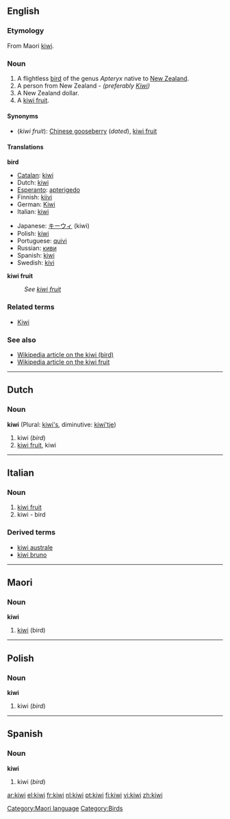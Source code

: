 :{{see|Kiwi}}
==English==

===Etymology===
From Maori [[#Maori|kiwi]].

===Noun===
{{en-noun}}

# A flightless [[bird]] of the genus ''Apteryx'' native to [[New Zealand]].
# A person from New Zealand  - ''(preferably [[Kiwi]])''
# A New Zealand dollar.
# A [[kiwi fruit]].

====Synonyms====
*(''kiwi fruit''): [[Chinese gooseberry]] (''dated''), [[kiwi fruit]]

====Translations====
'''bird'''
{{top}}
*[[Catalan]]: [[#Catalan|kiwi]] {{m}}
*Dutch: [[#Dutch|kiwi]] {{m}}
*[[Esperanto]]: [[apterigedo]]
*Finnish: [[kiivi]]
*German: [[Kiwi]] {{m}}
*Italian: [[#Italian|kiwi]] {{m}}
{{mid}}
*Japanese: [[キーウィ]] (kiwi)
*Polish: [[#Polish|kiwi]]
*Portuguese: [[quivi]] {{m}}
*Russian: [[киви]] {{n}}
*Spanish: [[#Spanish|kiwi]] {{m}}
*Swedish: [[kivi]] {{n}}
{{bottom}}

'''kiwi fruit'''
: ''See [[kiwi fruit]]''

===Related terms===
*[[Kiwi]]

===See also===
*[[w:kiwi|Wikipedia article on the kiwi (bird)]]
*[[w:kiwi_fruit|Wikipedia article on the kiwi fruit]]

----

==Dutch==
===Noun===
'''kiwi''' (Plural: [[kiwi's]], diminutive: [[kiwi'tje]])

#kiwi (''bird'')
#[[kiwi fruit]], kiwi

----

==Italian==
===Noun===
{{it-noun|kiw|m|i|i}}

# [[kiwi fruit]]
# kiwi - bird

===Derived terms===
*[[kiwi australe]]
*[[kiwi bruno]]

----

==Maori==
===Noun===
'''kiwi'''

# [[#English|kiwi]] (bird)

[[Category:Maori language]]

----

==Polish==
===Noun===
'''kiwi'''

#kiwi (''bird'')

----

==Spanish==
===Noun===
'''kiwi''' {{m}}

#kiwi (''bird'')

[[Category:Birds]]

[[ar:kiwi]]
[[el:kiwi]]
[[fr:kiwi]]
[[nl:kiwi]]
[[pt:kiwi]]
[[fi:kiwi]]
[[vi:kiwi]]
[[zh:kiwi]]